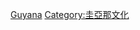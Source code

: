 {{Catnav|頁面分類|社会|文化|体育|各國體育}}
{{Commonscat|Sports in Guyana}}

[[Category:南美洲各國體育|Guyana]]
[[Category:圭亞那文化|Category:圭亞那文化]]
